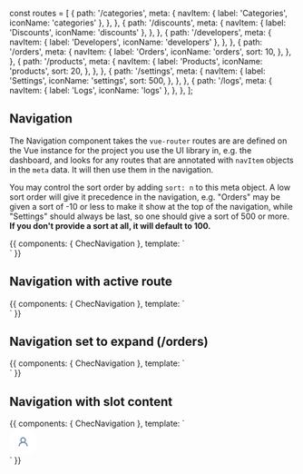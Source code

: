 const routes = [
  {
    path: '/categories',
    meta: {
      navItem: {
        label: 'Categories',
        iconName: 'categories'
      },
    },
  },
  {
    path: '/discounts',
    meta: {
      navItem: {
        label: 'Discounts',
        iconName: 'discounts'
      },
    },
  },
  {
    path: '/developers',
    meta: {
      navItem: {
        label: 'Developers',
        iconName: 'developers'
      },
    },
  },
  {
    path: '/orders',
    meta: {
      navItem: {
        label: 'Orders',
        iconName: 'orders',
        sort: 10,
      },
    },
  },
  {
    path: '/products',
    meta: {
      navItem: {
        label: 'Products',
        iconName: 'products',
        sort: 20,
      },
    },
  },
  {
      path: '/settings',
      meta: {
        navItem: {
          label: 'Settings',
          iconName: 'settings',
          sort: 500,
        },
      },
    },
  {
    path: '/logs',
    meta: {
      navItem: {
        label: 'Logs',
        iconName: 'logs'
      },
    },
  },
];

<Meta title="Components/Navigation" component={ChecNavigation} />

## Navigation

The Navigation component takes the `vue-router` routes are are defined on the Vue instance for the project
you use the UI library in, e.g. the dashboard, and looks for any routes that are annotated with `navItem`
objects in the `meta` data. It will then use them in the navigation.

You may control the sort order by adding `sort: n` to this meta object. A low sort order will give it
precedence in the navigation, e.g. "Orders" may be given a sort of -10 or less to make it show at the top of
the navigation, while "Settings" should always be last, so one should give a sort of 500 or more. **If you
don't provide a sort at all, it will default to 100.**

<Props of={ChecNavigation} />

<Preview>
  <Story name="Default" decorators={[ StoryRouter({}, { routes })]}>
    {{
      components: {
        ChecNavigation
      },
      template: `
      <div class="w-full">
        <ChecNavigation class="absolute"/>
      </div>`
    }}
  </Story>
</Preview>

## Navigation with active route

<Preview>
  <Story
    name="With active /orders route"
    decorators={[ StoryRouter({}, { initialEntry: '/orders/55555', routes })]}>
    {{
      components: {
        ChecNavigation
      },
      template: `
      <div class="w-full">
        <ChecNavigation />
      </div>`
    }}
  </Story>
</Preview>

## Navigation set to expand (/orders)

<Preview>
  <Story
    name="Expanded"
    decorators={[ StoryRouter({}, { initialEntry: '/orders/55555', routes })]}>
    {{
      components: {
        ChecNavigation
      },
      template: `
      <div class="w-full">
        <ChecNavigation :expanded="true" />
      </div>`
    }}
  </Story>
</Preview>


## Navigation with slot content

<Preview>
  <Story
    name="With slot"
    decorators={[ StoryRouter({}, { initialEntry: '/orders/55555', routes })]}>
    {{
      components: {
        ChecNavigation
      },
      template: `
      <div class="w-full">
        <ChecNavigation>
          <div>
            <svg width="48" height="48" viewBox="0 0 48 48" fill="none">
              <path d="M0 24C0 10.7452 10.7452 0 24 0C37.2548 0 48 10.7452 48 24C48 37.2548 37.2548 48 24 48C10.7452 48 0 37.2548 0 24Z" fill="white"/>
              <ellipse cx="23.9999" cy="21" rx="4" ry="4" stroke="#7187A5" stroke-width="2"/>
              <path d="M30.9999 31C30.9999 27.6863 27.8659 25 23.9999 25C20.1339 25 16.9999 27.6863 16.9999 31" stroke="#7187A5" stroke-width="2" stroke-linecap="round"/>
              <path d="M24 47C11.2975 47 1 36.7025 1 24H-1C-1 37.8071 10.1929 49 24 49V47ZM47 24C47 36.7025 36.7025 47 24 47V49C37.8071 49 49 37.8071 49 24H47ZM24 1C36.7025 1 47 11.2975 47 24H49C49 10.1929 37.8071 -1 24 -1V1ZM24 -1C10.1929 -1 -1 10.1929 -1 24H1C1 11.2975 11.2975 1 24 1V-1Z" fill="url(#pattern0)"/>
              <defs>
                <pattern id="pattern0" patternContentUnits="objectBoundingBox" width="1" height="1">
                  <use xlink:href="#image0" transform="translate(0 -0.0406852) scale(0.00107066)"/>
                </pattern>
              </defs>
            </svg>
          </div>
        </ChecNavigation>
      </div>`
    }}
  </Story>
</Preview>
